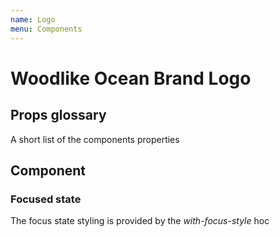```yaml
---
name: Logo
menu: Components
---
```



# Woodlike Ocean Brand Logo

## Props glossary
A short list of the components properties
<Props of={LogoBase} />

## Component
<Playground>
  <Logo
    title="Woodlike Ocean - Sustainable Swimwear crafted from ocean recovered fishing nets"
    desc="The Woodlike Ocean logo represents the moving water waves made by a drop of water"
  />

</Playground>

### Focused state
The focus state styling is provided by the _with-focus-style_ hoc
<Playground>
  <Logo title="demo title" desc="desc" isFocused={true} />
</Playground>
